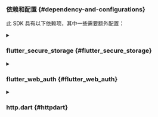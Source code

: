 ### 依赖和配置 \{#dependency-and-configurations}

此 SDK 具有以下依赖项，其中一些需要额外配置：

<details>
<summary>

### flutter_secure_storage \{#flutter_secure_storage}

</summary>

我们使用 [flutter_secure_storage](https://pub.dev/packages/flutter_secure_storage) 来实现跨平台的持久安全令牌存储。

- iOS 使用 Keychain
- Android 使用 AES 加密。

#### 配置 Android 版本 \{#config-android-version}

在项目的 android/app/build.gradle 文件中将 android:minSdkVersion 设置为 18。

```kotlin title="build.gradle"
  android {
      ...

      defaultConfig {
          ...
          minSdkVersion 18
          ...
      }
  }
```

#### 禁用自动备份 \{#disable-autobackup}

默认情况下，Android 可能会自动在 Google Drive 上备份数据。这可能导致异常 `java.security.InvalidKeyException:Failed to unwrap key`。

为避免这种情况，你可以禁用应用的自动备份或从 `FlutterSecureStorage` 中排除 `sharedprefs`。

1. 要禁用自动备份，请转到应用的清单文件，并将 `android:allowBackup` 和 `android:fullBackupContent` 属性设置为 `false`。

   ```xml title="AndroidManifest.xml"
   <manifest ... >
       ...
       <application
         android:allowBackup="false"
         android:fullBackupContent="false"
         ...
       >
           ...
       </application>
   </manifest>

   ```

2. 从 `FlutterSecureStorage` 中排除 `sharedprefs`。

   如果你需要保留应用的 `android:fullBackupContent` 而不是禁用它，可以从备份中排除 `sharedprefs` 目录。
   请参阅 [Android 文档](https://developer.android.com/identity/data/autobackup#IncludingFiles) 了解更多详情。

   > 在 AndroidManifest.xml 文件中，将 android:fullBackupContent 属性添加到 `<application>` 元素，如以下示例所示。此属性指向一个包含备份规则的 XML 文件。

   ```xml title="AndroidManifest.xml"
   <application ...
     android:fullBackupContent="@xml/backup_rules">
   </application>
   ```

   > 在 `res/xml/` 目录中创建一个名为 `@xml/backup_rules` 的 XML 文件。在此文件中，使用 `<include>` 和 `<exclude>` 元素添加规则。以下示例备份所有共享首选项，除了 device.xml：

   ```xml title="@xml/backup_rules"
   <?xml version="1.0" encoding="utf-8"?>
   <full-backup-content>
     <exclude domain="sharedpref" path="FlutterSecureStorage"/>
   </full-backup-content>
   ```

请查看 [flutter_secure_storage](https://pub.dev/packages/flutter_secure_storage#configure-android-version) 了解更多详情。

</details>

<details>
  <summary>

### flutter_web_auth \{#flutter_web_auth}

</summary>

[flutter_web_auth](https://pub.dev/packages/flutter_web_auth) 在 Logto 的 flutter SDK 背后使用。我们依赖其基于 webview 的交互界面来认证用户。

:::note
此插件在 iOS 12+ 和 macOS 10.15+ 上使用 `ASWebAuthenticationSession`，在 iOS 11 上使用 `SFAuthenticationSession`，在 Android 上使用 `Chrome Custom Tabs`，并在 Web 上打开一个新窗口。
:::

#### 在 Android 上注册回调 url \{#register-the-callback-url-on-android}

为了捕获 Logto 登录网页的回调 url，你需要将登录的 redirectUri 注册到 `AndroidManifest.xml` 文件中。

```xml title="AndroidManifest.xml"
<activity android:name="com.linusu.flutter_web_auth.CallbackActivity" android:exported="true">
    <intent-filter android:label="flutter_web_auth">
        <action android:name="android.intent.action.VIEW"/>
        <category android:name="android.intent.category.DEFAULT"/>
        <category android:name="android.intent.category.BROWSABLE"/>
        <data android:scheme="io.logto"/>
    </intent-filter>
</activity>
```

</details>

<details>
  <summary>

### http.dart \{#httpdart}

</summary>

由于 SDK 需要进行网络请求，你需要向 SDK 传入一个 HTTP 客户端。你可以使用来自 [http.dart](https://pub.dev/packages/http) 的默认 `http.Client`，或者创建一个具有自定义配置的 `http.Client`。

```dart

  import 'package:http/http.dart' as http;

```

</details>
